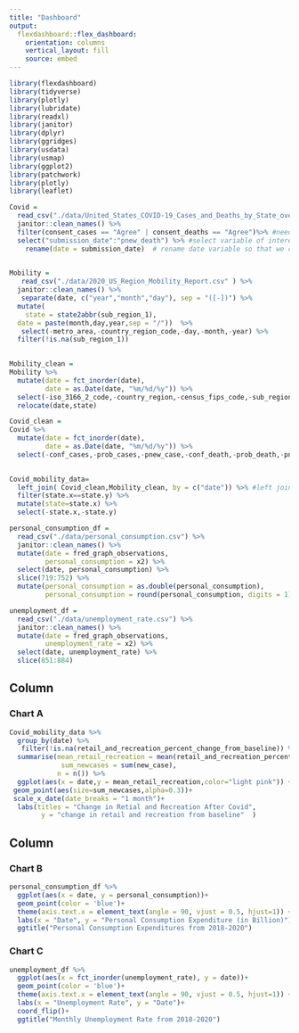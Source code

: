 ---
title: "Dashboard"
output: 
  flexdashboard::flex_dashboard:
    orientation: columns
    vertical_layout: fill
    source: embed
---

```{r setup, include=FALSE}
library(flexdashboard)
library(tidyverse)
library(plotly)
library(lubridate)
library(readxl)
library(janitor)
library(dplyr)
library(ggridges)
library(usdata)
library(usmap)
library(ggplot2)
library(patchwork)
library(plotly)
library(leaflet)
```

```{r, include = FALSE, message = FALSE, warning = FALSE}
Covid =  
  read_csv("./data/United_States_COVID-19_Cases_and_Deaths_by_State_over_Time.csv" ) %>%
  janitor::clean_names() %>%
  filter(consent_cases == "Agree" | consent_deaths == "Agree")%>% #need to decided whether this step is necessary
  select("submission_date":"pnew_death") %>% #select variable of interest, need to look further into which variable we are interested in and way
    rename(date = submission_date)  # rename date variable so that we can match data accordingly
  
```

```{r, include = FALSE, message = FALSE, warning = FALSE}
Mobility = 
   read_csv("./data/2020_US_Region_Mobility_Report.csv" ) %>%
  janitor::clean_names() %>%
   separate(date, c("year","month","day"), sep = "([-])") %>%
  mutate(
    state = state2abbr(sub_region_1),
  date = paste(month,day,year,sep = "/"))  %>%
   select(-metro_area,-country_region_code,-day,-month,-year) %>%
  filter(!is.na(sub_region_1))
  
```


```{r, include = FALSE, message = FALSE, warning = FALSE}
Mobility_clean = 
Mobility %>%
  mutate(date = fct_inorder(date),
         date = as.Date(date, "%m/%d/%y")) %>%
  select(-iso_3166_2_code,-country_region,-census_fips_code,-sub_region_2,-sub_region_1) %>%
  relocate(date,state) 
```

```{r, include = FALSE, message = FALSE, warning = FALSE}
Covid_clean =
Covid %>%
  mutate(date = fct_inorder(date),
         date = as.Date(date, "%m/%d/%y")) %>%
  select(-conf_cases,-prob_cases,-pnew_case,-conf_death,-prob_death,-pnew_death)
  
```




```{r, include = FALSE, message = FALSE, warning = FALSE}
Covid_mobility_data=
  left_join( Covid_clean,Mobility_clean, by = c("date")) %>% #left join two data, by date
  filter(state.x==state.y) %>%
  mutate(state=state.x) %>%
  select(-state.x,-state.y)
```

```{r, include = FALSE, message = FALSE, warning = FALSE}
personal_consumption_df = 
  read_csv("./data/personal_consumption.csv") %>% 
  janitor::clean_names() %>% 
  mutate(date = fred_graph_observations, 
         personal_consumption = x2) %>% 
  select(date, personal_consumption) %>% 
  slice(719:752) %>% 
  mutate(personal_consumption = as.double(personal_consumption),
         personal_consumption = round(personal_consumption, digits = 1))

unemployment_df = 
  read_csv("./data/unemployment_rate.csv") %>% 
  janitor::clean_names() %>% 
  mutate(date = fred_graph_observations, 
         unemployment_rate = x2) %>% 
  select(date, unemployment_rate) %>% 
  slice(851:884)
```

Column {data-width=650}
-----------------------------------------------------------------------

### Chart A

```{r}
Covid_mobility_data %>%
  group_by(date) %>%
   filter(!is.na(retail_and_recreation_percent_change_from_baseline)) %>%
  summarise(mean_retail_recreation = mean(retail_and_recreation_percent_change_from_baseline),
             sum_newcases = sum(new_case),
            n = n()) %>%
  ggplot(aes(x = date,y = mean_retail_recreation,color="light pink")) +
 geom_point(aes(size=sum_newcases,alpha=0.3))+
 scale_x_date(date_breaks = "1 month")+  
  labs(titles = "Change in Retial and Recreation After Covid",
        y = "change in retail and recreation from baseline"  )
```

Column {data-width=350}
-----------------------------------------------------------------------

### Chart B

```{r}
personal_consumption_df %>% 
  ggplot(aes(x = date, y = personal_consumption))+
  geom_point(color = 'blue')+
  theme(axis.text.x = element_text(angle = 90, vjust = 0.5, hjust=1)) +
  labs(x = "Date", y = "Personal Consumption Expenditure (in Billion)")+
  ggtitle("Personal Consumption Expenditures from 2018-2020")
```

### Chart C

```{r}
unemployment_df %>% 
  ggplot(aes(x = fct_inorder(unemployment_rate), y = date))+
  geom_point(color = 'blue')+
  theme(axis.text.x = element_text(angle = 90, vjust = 0.5, hjust=1)) +
  labs(x = "Unemployment Rate", y = "Date")+
  coord_flip()+
  ggtitle("Monthly Unemployment Rate from 2018-2020")
```



